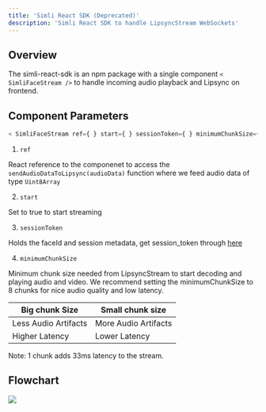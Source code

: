 ```yaml
---
title: 'Simli React SDK (Deprecated)'
description: 'Simli React SDK to handle LipsyncStream WebSockets'
---
```


## Overview
The simli-react-sdk is an npm package with a single component `< SimliFaceStream />` to handle incoming audio playback and Lipsync on frontend.

## Component Parameters
```js
< SimliFaceStream ref={ } start={ } sessionToken={ } minimumChunkSize={ } />
```
1. `ref`

React reference to the componenet to access the `sendAudioDataToLipsync(audioData)` function where we feed audio data of type `Uint8Array`

2. `start` 

Set to true to start streaming

3. `sessionToken` 

Holds the faceId and session metadata, get session_token through [here](/api-reference/endpoint/startAudioToVideoSession)

4. `minimumChunkSize`

Minimum chunk size needed from LipsyncStream to start decoding and playing audio and video. We recommend setting the minimumChunkSize to 8 chunks for nice audio quality and low latency.

| Big chunk Size | Small chunk size |
| -------------- | ----------------- |
| Less Audio Artifacts | More Audio Artifacts |
| Higher Latency | Lower Latency |

Note: 1 chunk adds 33ms latency to the stream.

## Flowchart
<Frame>
<img src="/flowchart.png" />
</Frame>
